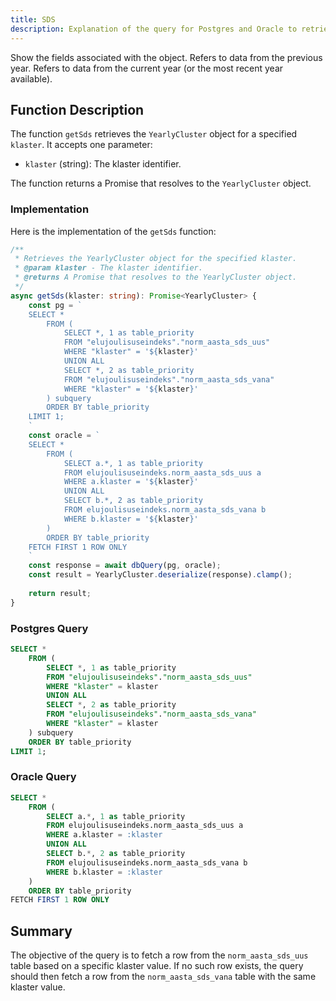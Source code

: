 ```yaml
---
title: SDS
description: Explanation of the query for Postgres and Oracle to retrieve the YearlyCluster object based on klaster.
---
```


<Card title="Fields for Norm Aasta Sds / Yearly Cluster Object" icon="link" href="/database/tables/norm_aasta_sds_uus">Show the fields associated with the object.</Card>
<CardGroup cols={2}>
  <Card title="‘_vana’ (old)" icon="square-1">
    Refers to data from the previous year.
  </Card>
  <Card title="‘_uus’ (new)" icon="square-2">
    Refers to data from the current year (or the most recent year available).
  </Card>
</CardGroup>


## Function Description

The function `getSds` retrieves the `YearlyCluster` object for a specified `klaster`. It accepts one parameter:

- `klaster` (string): The klaster identifier.

The function returns a Promise that resolves to the `YearlyCluster` object.


### Implementation

Here is the implementation of the `getSds` function:

```typescript
/**
 * Retrieves the YearlyCluster object for the specified klaster.
 * @param klaster - The klaster identifier.
 * @returns A Promise that resolves to the YearlyCluster object.
 */
async getSds(klaster: string): Promise<YearlyCluster> {
    const pg = `
    SELECT *
        FROM (
            SELECT *, 1 as table_priority
            FROM "elujoulisuseindeks"."norm_aasta_sds_uus"
            WHERE "klaster" = '${klaster}'
            UNION ALL
            SELECT *, 2 as table_priority
            FROM "elujoulisuseindeks"."norm_aasta_sds_vana"
            WHERE "klaster" = '${klaster}'
        ) subquery
        ORDER BY table_priority
    LIMIT 1;
    `
    const oracle = `
    SELECT *
        FROM (
            SELECT a.*, 1 as table_priority
            FROM elujoulisuseindeks.norm_aasta_sds_uus a
            WHERE a.klaster = '${klaster}'
            UNION ALL
            SELECT b.*, 2 as table_priority
            FROM elujoulisuseindeks.norm_aasta_sds_vana b
            WHERE b.klaster = '${klaster}'
        )
        ORDER BY table_priority
    FETCH FIRST 1 ROW ONLY
    `
    const response = await dbQuery(pg, oracle);
    const result = YearlyCluster.deserialize(response).clamp();
    
    return result;
}
```

### Postgres Query
```sql
SELECT *
    FROM (
        SELECT *, 1 as table_priority
        FROM "elujoulisuseindeks"."norm_aasta_sds_uus"
        WHERE "klaster" = klaster
        UNION ALL
        SELECT *, 2 as table_priority
        FROM "elujoulisuseindeks"."norm_aasta_sds_vana"
        WHERE "klaster" = klaster
    ) subquery
    ORDER BY table_priority
LIMIT 1;
```

### Oracle Query
```sql
SELECT *
    FROM (
        SELECT a.*, 1 as table_priority
        FROM elujoulisuseindeks.norm_aasta_sds_uus a
        WHERE a.klaster = :klaster
        UNION ALL
        SELECT b.*, 2 as table_priority
        FROM elujoulisuseindeks.norm_aasta_sds_vana b
        WHERE b.klaster = :klaster
    )
    ORDER BY table_priority
FETCH FIRST 1 ROW ONLY
```

## Summary
The objective of the query is to fetch a row from the `norm_aasta_sds_uus` table based on a specific klaster value.
If no such row exists, the query should then fetch a row from the `norm_aasta_sds_vana` table with the same klaster value.